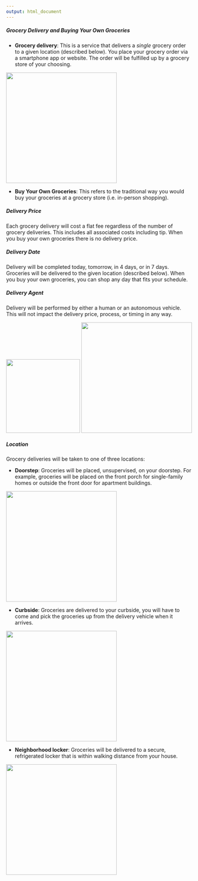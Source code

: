 ```yaml
---
output: html_document
---
```


##### Grocery Delivery and Buying Your Own Groceries
- **Grocery delivery**: This is a service that delivers a *single* grocery order to a given location (described below). You place your grocery order via a smartphone app or website. The order will be fulfilled up by a grocery store of your choosing.


<img src=PostImages/Delivery.jpg width=300>


- **Buy Your Own Groceries**: This refers to the traditional way you would buy your groceries at a grocery store  (i.e. in-person shopping).

##### Delivery Price
Each grocery delivery will cost a flat fee regardless of the number of grocery deliveries. This includes all associated costs including tip. When you buy your own groceries there is no delivery price.

##### Delivery Date
Delivery will be completed today, tomorrow, in 4 days, or in 7 days. Groceries will be delivered to the given location (described below). When you buy your own groceries, you can shop any day that fits your schedule.

##### Delivery Agent
Delivery will be performed by either a human or an autonomous vehicle. This will not impact the delivery price, process, or timing in any way.

<img src=PostImages/Person.jpg width=200>
<img src=PostImages/Robot.jpg width=300>

##### Location
Grocery deliveries will be taken to one of three locations:

- **Doorstep**: Groceries will be placed, unsupervised, on your doorstep. For example, groceries will be placed on the front porch for single-family homes or outside the front door for apartment buildings.

<img src=PostImages/Doorstep.jpg width=300>

- **Curbside**: Groceries are delivered to your curbside, you will have to come and pick the groceries up from the delivery vehicle when it arrives.

<img src=PostImages/Curbside.png width=300>

- **Neighborhood locker**: Groceries will be delivered to a secure, refrigerated locker that is within walking distance from your house.

<img src=PostImages/Locker.jpg width=300>